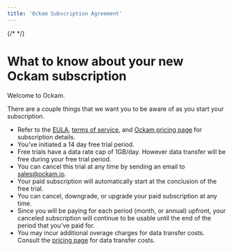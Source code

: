 ```yaml
---
title: 'Ockam Subscription Agreement'
---
```


{/* <!-- vale off --> */}

# What to know about your new Ockam subscription 

Welcome to Ockam. 

There are a couple things that we want you to be aware of as you start your 
subscription. 

* Refer to the [EULA](https://aws.amazon.com/marketplace/pp/prodview-wsd42efzcpsxk#usage-information), [terms of service](https://www.ockam.io/policies/terms), and [Ockam pricing page](https://www.ockam.io/pricing) for subscription 
details. 
* You've initiated a  14 day free trial period.
* Free trials have a data rate cap of 1GB/day. However data transfer will be 
free during your free trial period.
* You can cancel this trial at any time by sending an email to sales@ockam.io. 
* Your paid subscription will automatically start at the conclusion of the free 
trial. 
* You can cancel, downgrade, or upgrade your paid subscription at any time.
* Since you will be paying for each period (month, or annual) upfront, your 
canceled subscription will continue to be usable until the end of the period 
that you've paid for.
* You may incur additional overage charges for data transfer costs. Consult the 
[pricing page](https://www.ockam.io/pricing) for data transfer costs.

